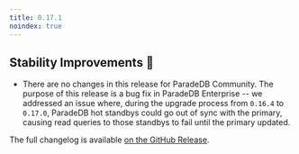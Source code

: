 ```yaml
---
title: 0.17.1
noindex: true
---
```


## Stability Improvements 💪

- There are no changes in this release for ParadeDB Community. The purpose of this release is a bug fix in ParadeDB Enterprise -- we addressed an issue where,
  during the upgrade process from `0.16.4` to `0.17.0`, ParadeDB hot standbys could go out of sync with the primary, causing read queries to those standbys to
  fail until the primary updated.

The full changelog is available [on the GitHub Release](https://github.com/paradedb/paradedb/releases/tag/v0.17.1).
